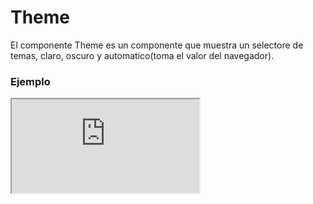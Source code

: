 
# Theme

El componente Theme es un componente que muestra un selectore de temas, claro, oscuro y automatico(toma el valor del navegador).

### Ejemplo

<Iframe src="https://fenextjs-component-storybook.vercel.app/iframe.html?args=&id=theme-theme--index&viewMode=story" />

### Importacion

Para importar el componente Theme, se puede hacer desde fenextjs o fenextjs-component

```tsx copy
import { Theme, ThemeProps } from "fenextjs/cjs/component/Theme";
```

o

```tsx copy
import { Theme, ThemeProps } from "fenextjs-component/cjs/Theme";
```




### Storybook

Para ver el storybook del componente lo puede hacer con este [link](https://fenextjs-component-storybook.vercel.app/?path=/story/theme-theme--index)

### Usos

- Uso básico del componente Theme

```tsx copy
<Theme />
```
